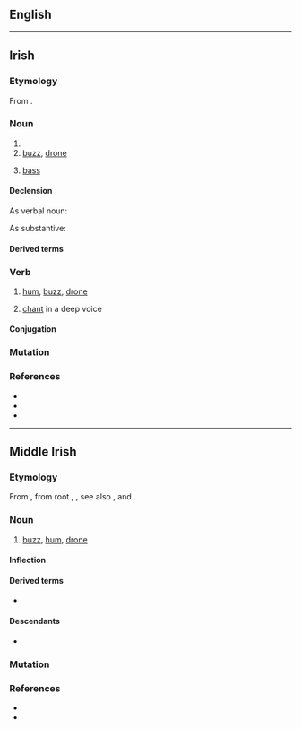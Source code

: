{{also|dörd}}
==English==
{{no entry|en}}

----

==Irish==

===Etymology===
From {{inh|ga|sga|dord|t=buzzing, humming, droning, intoning}}.

===Noun===
{{ga-noun|m|doird|doird|vngen=dordta}}

# {{verbal noun of|ga|dord}}
# [[buzz]], [[drone]]
# {{lb|ga|music}} [[bass]]

====Declension====
;As verbal noun:
{{ga-decl-m-irreg-nopl|d|ord|ordta}}
;As substantive:
{{ga-decl-m1|d|ord|oird}}

====Derived terms====
{{der4|ga
|{{l|ga|andord|t=drone, chant}}
|{{l|ga|dordfhocal|t=buzzword}}
|{{l|ga|dord figiúrtha|t=figured bass}}
|{{l|ga|dord-druma|t=bass drum}}
|{{l|ga|dordeochair|t=bass clef}}
|{{l|ga|dordghuth|t=bass voice}}
|{{l|ga|dordlíne}}, {{l|ga|líne an doird|t=bassline}}
|{{l|ga|dordóir|t=bassist}}
|{{l|ga|dordveidhil|t=cello}}
|{{l|ga|dordveidhlín|t=bass fiddle}}
|{{l|ga|fo-dhord|t=subdued murmur; backbiting}}
|{{l|ga|fo-dhordaire|t=subwoofer}}
|{{l|ga|olldord|t=double bass, contrabass}}
}}

===Verb===
{{ga-verb|pres=~ann|fut=~faidh|vn=~|pp=~ta}}

# {{lb|ga|intransitive}} [[hum]], [[buzz]], [[drone]]
# {{lb|ga|intransitive}} [[chant]] in a deep voice

====Conjugation====
{{ga-conj-1a|d|or|d|broad}}

===Mutation===
{{ga-mut}}

===References===
* {{R:ga:Ó Dónaill}}
* {{R:ga:EID}}
* {{R:ga:NEID}}

----

==Middle Irish==

===Etymology===
From {{inh|sga|cel-pro|*dor-d-}}, from {{onomatopoeic|mga|title=imitative}} {{der|sga|ine-pro|-}} root {{m|ine-pro|*dʰer-}}, {{m|ine-pro|*dʰrēn-||drone; to murmur}}, see also {{cog|en|drone}}, {{m|en|dor}} and {{cog|grc|θρῆνος||dirge, lament}}.

===Noun===
{{mga-noun}}

# [[buzz]], [[hum]], [[drone]]

====Inflection====
{{rfinfl|mga|noun}}

====Derived terms====
* {{l|sga|dordaid}}

====Descendants====
* {{desc|ga|dord}}

===Mutation===
{{mga-mutation|d|ord}}

===References===
* {{R:DIL|18319}}
* {{R:cy:GPC|dwrdd}}